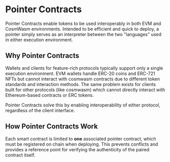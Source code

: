 
# Pointer Contracts

Pointer Contracts enable tokens to be used interoperably in both EVM and
CosmWasm environments. Intended to be efficient and quick to deploy, a pointer
simply serves as an interpreter between the two "languages" used in either
execution environment.

## Why Pointer Contracts

<ImageWithCaption img={PointerContractsWithout} alt="Without Pointer Contracts" caption="A world without pointer contracts" />

Wallets and clients for feature-rich protocols typically support only a single
execution environment. EVM wallets handle ERC-20 coins and ERC-721 NFTs but
cannot interact with cosmwasm contracts due to different token standards and
interaction methods. The same problem exists for clients built for other
protocols (like cosmwasm) which cannot directly interact with Ethereum-based
contracts or ERC tokens.

Pointer Contracts solve this by enabling interoperability of either protocol,
regardless of the client interface.

<ImageWithCaption img={PointerContractsSimplified} alt="With Pointer Contracts" caption="With pointer contracts, all tokens can be accessed by wallets of either environment" />

## How Pointer Contracts Work

<ImageWithCaption img={HowItWorks} alt="How Pointer Contracts Work" caption="Pointer contracts enable seamless interoperability" />

Each smart contract is limited to **one** associated pointer contract, which
must be registered on chain when deploying. This prevents conflicts and provides
a reference point for verifying the authenticity of the paired contract itself.
